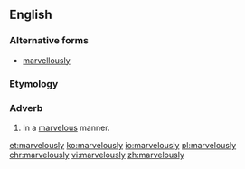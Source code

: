 ==English==

===Alternative forms===
* [[marvellously]]

===Etymology===
{{suffix|marvelous|ly}}

===Adverb===
{{en-adv}}

# In a [[marvelous]] manner.

[[et:marvelously]]
[[ko:marvelously]]
[[io:marvelously]]
[[pl:marvelously]]
[[chr:marvelously]]
[[vi:marvelously]]
[[zh:marvelously]]